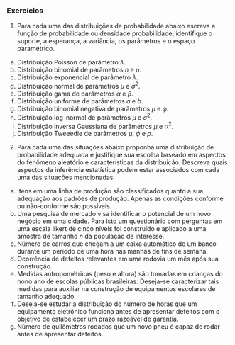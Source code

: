 ### Exercícios {-}

1. Para cada uma das distribuições de probabilidade abaixo escreva a
função de probabilidade ou densidade probabilidade, identifique
o suporte, a esperança, a variância, os parâmetros e o espaço paramétrico.
a) Distribuição Poisson de parâmetro $\lambda$.
b) Distribuição binomial de parâmetros $n$ e $p$.
c) Distribuição exponencial de parâmetro $\lambda$.
d) Distribuição normal de parâmetros $\mu$ e $\sigma^2$.
e) Distribuição gama de parâmetros $\alpha$ e $\beta$.
f) Distribuição uniforme de parâmetros $a$ e $b$.
g) Distribuição binomial negativa de parâmetros $\mu$ e $\phi$.
h) Distribuição log-normal de parâmetros $\mu$ e $\sigma^2$.
i) Distribuição inversa Gaussiana de parâmetros $\mu$ e $\sigma^2$.
j) Distribuição Tweeedie de parâmetros $\mu$, $\phi$ e $p$.
2. Para cada uma das situações abaixo proponha uma distribuição de probabilidade
adequada e justifique sua escolha baseado em aspectos do fenômeno aleatório e
características da distribuição. Descreva quais aspectos da inferência estatística podem estar associados com cada uma das situações mencionadas.
a) Itens em uma linha de produção são classificados quanto a sua adequação aos padrões de produção. Apenas as condições conforme ou não-conforme são possíveis.
b) Uma pesquisa de mercado visa identificar o potencial de um novo negócio em uma cidade. Para isto um questionário com perguntas em uma escala likert de cinco níveis foi construído e aplicado a uma amostra de tamanho $n$ da população de interesse.
c) Número de carros que chegam a um caixa automático de um banco durante um período de uma hora nas manhãs de fins de semana.
d) Ocorrência de defeitos relevantes em uma rodovia um mês após sua construção.
e) Medidas antropométricas (peso e altura) são tomadas em crianças do nono ano de escolas públicas brasileiras. Deseja-se caracterizar tais medidas para auxiliar na construção de equipamentos escolares de tamanho adequado.
f) Deseja-se estudar a distribuição do número de horas que um equipamento eletrônico funciona antes de apresentar defeitos com o objetivo de estabelecer um prazo razoável de garantia.
g) Número de quilômetros rodados que um novo pneu é capaz de rodar antes de apresentar defeitos.